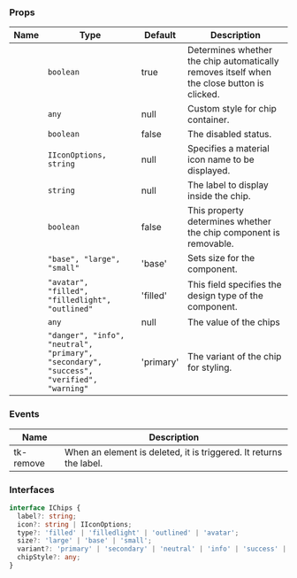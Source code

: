 
### Props

| Name | Type | Default | Description |
| ---- | ---- | ------- | ----------- |
| <TkBadge label="autoSelfDestroy" variant="primary" size="large" type="filledlight"/> | <code>boolean</code> | true | Determines whether the chip automatically removes itself when the close button is clicked. |
| <TkBadge label="chipStyle" variant="primary" size="large" type="filledlight"/> | <code>any</code> | null | Custom style for chip container. |
| <TkBadge label="disabled" variant="primary" size="large" type="filledlight"/> | <code>boolean</code> | false | The disabled status. |
| <TkBadge label="icon" variant="primary" size="large" type="filledlight"/> | <code>IIconOptions, string</code> | null | Specifies a material icon name to be displayed. |
| <TkBadge label="label" variant="primary" size="large" type="filledlight"/> | <code>string</code> | null | The label to display inside the chip. |
| <TkBadge label="removable" variant="primary" size="large" type="filledlight"/> | <code>boolean</code> | false | This property determines whether the chip component is removable. |
| <TkBadge label="size" variant="primary" size="large" type="filledlight"/> | <code>"base", "large", "small"</code> | 'base' | Sets size for the component. |
| <TkBadge label="type" variant="primary" size="large" type="filledlight"/> | <code>"avatar", "filled", "filledlight", "outlined"</code> | 'filled' | This field specifies the design type of the component. |
| <TkBadge label="value" variant="primary" size="large" type="filledlight"/> | <code>any</code> | null | The value of the chips |
| <TkBadge label="variant" variant="primary" size="large" type="filledlight"/> | <code>"danger", "info", "neutral", "primary", "secondary", "success", "verified", "warning"</code> | 'primary' | The variant of the chip for styling. |

### Events

| Name | Description |
| ---- | ----------- |
| tk-remove | When an element is deleted, it is triggered. It returns the label. |

### Interfaces



```typescript
interface IChips {
  label?: string;
  icon?: string | IIconOptions;
  type?: 'filled' | 'filledlight' | 'outlined' | 'avatar';
  size?: 'large' | 'base' | 'small';
  variant?: 'primary' | 'secondary' | 'neutral' | 'info' | 'success' | 'danger' | 'warning' | 'verified';
  chipStyle?: any;
}
```


